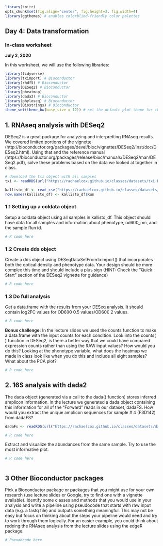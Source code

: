 ```r
library(knitr)
opts_chunk$set(fig.align="center", fig.height=3, fig.width=4)
library(ggthemes) # enables colorblind-friendly color palettes
```
## Day 4: Data transformation
### In-class worksheet
**July 2, 2020**

In this worksheet, we will use the following libraries:
```r
library(tidyverse)
library(tximport) # Bioconductor
library(rhdf5) # Bioconductor
library(DESeq2) # Bioconductor
library(pheatmap)
library(dada2) # Bioconductor
library(phyloseq) # Bioconductor
library(Biostrings) # Bioconductor
theme_set(theme_bw(base_size = 12)) # set the default plot theme for the ggplot2
```

## 1. RNAseq analysis with DESeq2

DESeq2 is a great package for analyzing and interpretting RNAseq results. We covered limited portions of the vignette (http://bioconductor.org/packages/devel/bioc/vignettes/DESeq2/inst/doc/DESeq2.html). Using that and the reference manual (https://bioconductor.org/packages/release/bioc/manuals/DESeq2/man/DESeq2.pdf), solve these problems based on the data we looked at together in class.

```r
# download the txi object with all samples
txi <- readRDS(url("https://rachaelcox.github.io/classes/datasets/txi.RDS"))

kallisto_df <- read_csv("https://rachaelcox.github.io/classes/datasets/SraRunTable.csv")
row.names(kallisto_df) <- kallisto_df$Run
```


### 1.1 Setting up a coldata object

Setup a coldata object using all samples in kallisto_df. This object should have data for all samples and information about phenotype, od600_nm, and the sample Run id.

```r

# R code here

```

### 1.2 Create dds object

Create a dds object using DESeqDataSetFromTximport() that incorporates both the optical density and phenotype data. Your design should be more complex this time and should include a plus sign (HINT: Check the "Quick Start" section of the DESeq2 vignette for guidance)

```r

# R code here

```

### 1.3 Do full analysis

Get a data.frame with the results from your DESeq analysis. It should contain log2FC values for OD600 0.5 values/OD600 2 values.

```r

# R code here

```

**Bonus challenge:** In the lecture slides we used the counts function to make a data.frame with the input counts for each condition. Look into the counts( ) function in DESeq2, is there a better way that we could have compared expression counts rather than using the RAW input values? How would you do this? Looking at the phenotype variable, what does the heatmap we made in class look like when you do this and include all eight samples? What about the PCA plot?

```r

# R code here

```

## 2. 16S analysis with dada2
The dada object (generated via a call to the dada() function) stores inferred amplicon information. In the lecture we generated a dada object containing this information for all of the "Forward" reads in our dataset, dadaFS. How would you extract the unique amplicon sequences for sample # 4 (F3D142) from dadaFS?


```r
dadaFs <- readRDS(url("https://rachaelcox.github.io/classes/datasets/dadaFs.RDS"))

# R code here

```

Extract and visualize the abundances from the same sample. Try to use the most informative plot.

```r

# R code here
  
```

## 3 Other Bioconductor packages
Pick a Bioconductor package or packages that you might use for your own research (use lecture slides or Google, try to find one with a vignette available). Identify some classes and methods that you would use in your analysis and write a pipeline using pseudocode that starts with raw input data (e.g. a fastq file) and outputs something meaningful. This may not be easy but focus on thinking about the steps your pipeline would need and try to work through them logically. For an easier example, you could think about redoing the RNAseq analysis from the lecture slides using the edgeR package. 

```r

# Pseudocode here

```
